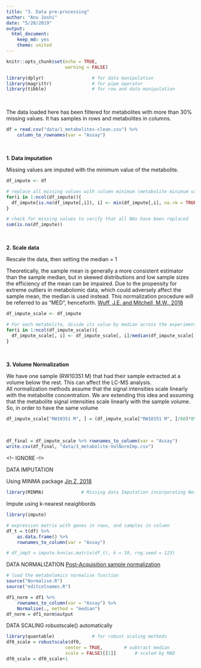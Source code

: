 ```yaml
---
title: "3. Data pre-processing"
author: "Anu Joshi"
date: "5/20/2019"
output:
  html_document:
    keep_md: yes
    theme: united
---
```


```r
knitr::opts_chunk$set(echo = TRUE, 
                      warning = FALSE)
```

```r
library(dplyr)                  # for data manipulation
library(magrittr)               # for pipe operator
library(tibble)                 # for row and data manipulation
```
<br>

The data loaded here has been filtered for metabolites with more than 30% missing values. It has samples in rows and metabolites in columns. 
```r
df = read.csv("data/1_metabolites-clean.csv") %>%
    column_to_rownames(var = "Assay")
```
<br> 

**1. Data imputation**     

Missing values are imputed with the minimum value of the metabolite. 
```r
df_impute <- df

# replace all missing values with column minimum (metabolite minimum value)
for(i in 1:ncol(df_impute)){
  df_impute[is.na(df_impute[,i]), i] <- min(df_impute[,i], na.rm = TRUE)
}

# check for missing values to verify that all NAs have been replaced
sum(is.na(df_impute))
```
<br>


**2. Scale data**     

Rescale the data, then setting the median = 1          

Theoretically, the sample mean is generally a more consistent estimator than the sample median, but in skewed distributions and low sample sizes the efficiency of the mean can be impaired. Due to the propensity for extreme outliers in metabolomic data, which could adversely affect the sample mean, the median is used instead. This normalization procedure will be referred to as “MED”, henceforth. [Wuff, J.E. and Mitchell, M.W., 2018](10.4236/abb.2018.98022)   
```r
df_impute_scale <- df_impute

# For each metabolite, divide its value by median across the experimental samples (MED)
for(i in 1:ncol(df_impute_scale)){
  df_impute_scale[, i] <- df_impute_scale[, i]/median(df_impute_scale[,i])
}
```
<br>

**3. Volume Normalization**       

We have one sample (RW10351 M) that had their sample extracted at a volume below the rest. This can affect the LC-MS analysis.         
All normalization methods assume that the signal intensities scale linearly with the metabolite concentration. We are extending this idea and assuming that the metabolite signal intensities scale linearly with the sample volume. So, in order to have the same volume
```r
df_impute_scale["RW10351 M", ] = (df_impute_scale["RW10351 M", ]/60)*85
```
<br>

```r
df_final = df_impute_scale %>% rownames_to_column(var = "Assay")
write.csv(df_final, "data/3_metabolite-VolNormImp.csv")
```

<!-- IGNORE --!> 

DATA IMPUTATION

Using MINMA package [Jin Z, 2018](https://www.ncbi.nlm.nih.gov/pmc/articles/PMC5925787/)
```r
library(MINMA)              # Missing data Imputation incorporating Network information in Metabolomics Analysis
```

Impute using k-nearest neaighbords 
```r
library(impute)

# expression matrix with genes in rows, and samples in column
df_t = t(df) %>% 
    as.data.frame() %>%
    rownames_to_column(var = "Assay")

# df_imp3 = impute.knn(as.matrix(df_t), k = 10, rng.seed = 123)
```


DATA NORMALIZATION
[Post-Acquisition sample normalization](https://www.sciencedirect.com/science/article/pii/S0021967315017574?via%3Dihub)
```r
# load the metabolomics normalise function
source("Normalise.R")
source("editcolnames.R")

df1_norm = df1 %>% 
    rownames_to_column(var = "Assay") %>%
    Normalise(., method = "median")
df_norm = df1_norm$output
```


DATA SCALING
robustscale() automatically 
```r
library(quantable)              # for robust scaling methods
df0_scale = robustscale(df0,
                      center = TRUE,        # subtract median
                      scale = FALSE)[[1]]       # scaled by MAD
df0_scale = df0_scale+1
```